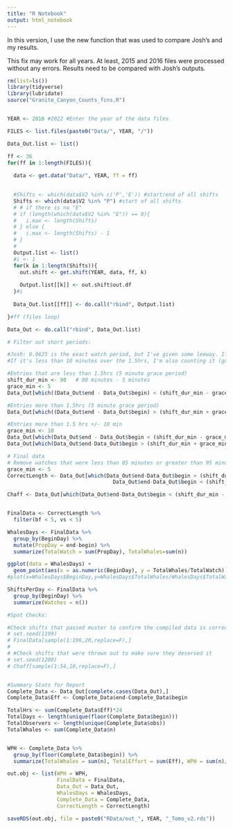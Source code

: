 ```yaml
---
title: "R Notebook"
output: html_notebook
---
```


In this version, I use the new function that was used to compare Josh's and my results. 

This fix may work for all years. At least, 2015 and 2016 files were processed without any errors. Results need to be compared with Josh's outputs. 

```r

rm(list=ls())
library(tidyverse)
library(lubridate)
source("Granite_Canyon_Counts_fcns.R")


YEAR <- 2016 #2022 #Enter the year of the data files

```



```r

FILES <- list.files(paste0("Data/", YEAR, "/"))

Data_Out.list <- list()

ff <- 36
for(ff in 1:length(FILES)){ 
  
  data <- get.data("Data/", YEAR, ff = ff)

  
  #Shifts <- which(data$V2 %in% c('P','E')) #start/end of all shifts
  Shifts <- which(data$V2 %in% "P") #start of all shifts
  # # if there is no "E"
  # if (length(which(data$V2 %in% "E")) == 0){
  #   i.max <- length(Shifts)
  # } else {
  #   i.max <- length(Shifts) - 1
  # }
  # 
  Output.list <- list()
  #i <- 1
  for(k in 1:length(Shifts)){
    out.shift <- get.shift(YEAR, data, ff, k)
      
    Output.list[[k]] <- out.shift$out.df
  }#i
  
  Data_Out.list[[ff]] <- do.call("rbind", Output.list)

}#ff (files loop)         

Data_Out <- do.call("rbind", Data_Out.list)

```


```r
# Filter out short periods:

#Josh: 0.0625 is the exact watch period, but I've given some leeway. If it's less than 5 minutes short, I'm counting it
#If it's less than 10 minutes over the 1.5hrs, I'm also counting it (guessing that they forgot to log off or something)

#Entries that are less than 1.5hrs (5 minute grace period)
shift_dur_min <- 90   # 90 minutes - 5 minutes
grace_min <- 5
Data_Out[which((Data_Out$end - Data_Out$begin) < (shift_dur_min - grace_min)/(24*60)),]

#Entries more than 1.5hrs (5 minute grace period)
Data_Out[which((Data_Out$end - Data_Out$begin) > (shift_dur_min + grace_min)/(24*60)),] 

#Entries more than 1.5 hrs +/- 10 min
grace_min <- 10
Data_Out[which(Data_Out$end - Data_Out$begin < (shift_dur_min - grace_min)/(24*60)),]
Data_Out[which(Data_Out$end-Data_Out$begin > (shift_dur_min + grace_min)/(24*60)),] 

# Final data
# Remove watches that were less than 85 minutes or greater than 95 minutes:
grace_min <- 5
CorrectLength <- Data_Out[which(Data_Out$end-Data_Out$begin > (shift_dur_min - grace_min)/(24*60) & 
                                  Data_Out$end-Data_Out$begin < (shift_dur_min + grace_min)/(24*60)),]

Chaff <- Data_Out[which(Data_Out$end-Data_Out$begin < (shift_dur_min - grace_min)/(24*60)),]


FinalData <- CorrectLength %>%
  filter(bf < 5, vs < 5)

WhalesDays <- FinalData %>%
  group_by(BeginDay) %>%
  mutate(PropDay = end-begin) %>%
  summarize(TotalWatch = sum(PropDay), TotalWhales=sum(n))

ggplot(data = WhalesDays) + 
  geom_point(aes(x = as.numeric(BeginDay), y = TotalWhales/TotalWatch))
#plot(x=WhalesDays$BeginDay,y=WhalesDays$TotalWhales/WhalesDays$TotalWatch)

ShiftsPerDay <- FinalData %>%
  group_by(BeginDay) %>%
  summarize(Watches = n())

```


```r
#Spot Checks:

#Check shifts that passed muster to confirm the compiled data is correct
# set.seed(1199)
# FinalData[sample(1:196,20,replace=F),]
# 
# #Check shifts that were thrown out to make sure they deserved it
# set.seed(1200)
# Chaff[sample(1:54,10,replace=F),]


#Summary Stats for Report
Complete_Data <- Data_Out[complete.cases(Data_Out),]
Complete_Data$Eff <- Complete_Data$end-Complete_Data$begin

TotalHrs <- sum(Complete_Data$Eff)*24
TotalDays <- length(unique(floor(Complete_Data$begin)))
TotalObservers <- length(unique(Complete_Data$obs))
TotalWhales <- sum(Complete_Data$n)


WPH <- Complete_Data %>%
  group_by(floor(Complete_Data$begin)) %>%
  summarize(TotalWhales = sum(n), TotalEffort = sum(Eff), WPH = sum(n)/(sum(Eff)*24)) 

out.obj <- list(WPH = WPH,
                FinalData = FinalData,
                Data_Out = Data_Out,
                WhalesDays = WhalesDays,
                Complete_Data = Complete_Data,
                CorrectLength = CorrectLength)

saveRDS(out.obj, file = paste0("RData/out_", YEAR, "_Tomo_v2.rds"))

```

